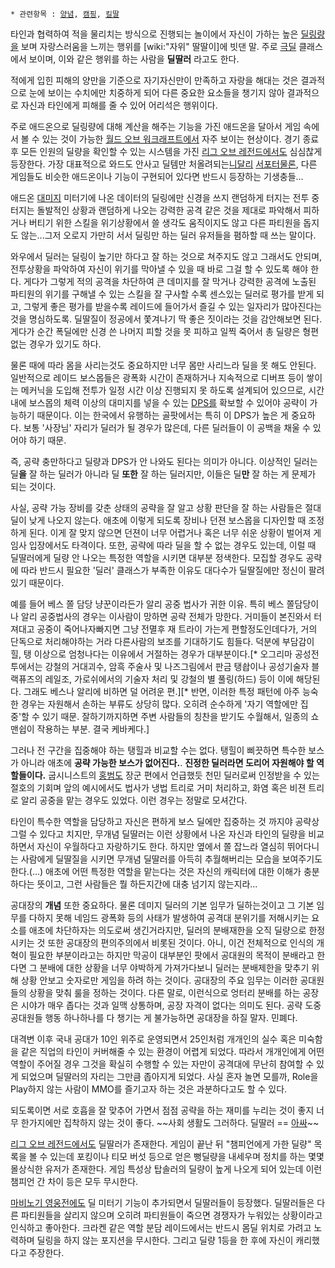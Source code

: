  * 관련항목 : [[양념]], [[캠핑]], [[킬딸]]

타인과 협력하여 적을 물리치는 방식으로 진행되는 놀이에서 자신이 가하는 높은 [[딜링]]량을 보며 자랑스러움을 느끼는 행위를 [wiki:"자위" 딸딸이]에 빗댄 말. 주로 [[극딜]] 클래스에서 보이며, 이와 같은 행위를 하는 사람을 '''딜딸러''' 라고도 한다.

적에게 입힌 피해의 양만을 기준으로 자기자신만이 만족하고 자랑을 해대는 것은 결과적으로 눈에 보이는 수치에만 치중하게 되어 다른 중요한 요소들을 챙기지 않아 결과적으로 자신과 타인에게 피해를 줄 수 있어 어리석은 행위이다.

주로 애드온으로 딜링량에 대해 계산을 해주는 기능을 가진 애드온을 달아서 게임 속에서 볼 수 있는 것이 가능한 [[월드 오브 워크래프트]]에서 자주 보이는 현상이다. 경기 종료 후 모든 인원의 딜량을 확인할 수 있는 시스템을 가진 [[리그 오브 레전드]]에서도 심심찮게 등장한다. 가장 대표적으로 와드도 안사고 딜템만 처올려되는[[니달리]] [[서포터]]물론, 다른 게임들도 비슷한 애드온이나 기능이 구현되어 있다면 반드시 등장하는 기생충들... 

애드온 [[대미지]] 미터기에 나온 데이터의 딜링에만 신경을 쓰지 랜덤하게 터지는 전투 중 터지는 돌발적인 상황과 랜덤하게 나오는 강력한 공격 같은 것을 제대로 파악해서 피하거나 버티기 위한 스킬을 위기상황에서 쓸 생각도 움직이지도 않고 다른 파티원을 돕지도 않는...그저 오로지 가만히 서서 딜링만 하는 딜러 유저들을 폄하할 때 쓰는 말이다.

와우에서 딜러는 딜링이 높기만 하다고 잘 하는 것으로 쳐주지도 않고 그래서도 안되며, 전투상황을 파악하여 자신이 위기를 막아낼 수 있을 때 바로 그걸 할 수 있도록 해야 한다. 게다가 그렇게 적의 공격을 차단하여 큰 데미지를 잘 막거나 강력한 공격에 노출된 파티원의 위기를 구해낼 수 있는 스킬을 잘 구사할 수록 센스있는 딜러로 평가를 받게 되고, 그렇게 좋은 평가를 받을수록 레이드에 들어가서 즐길 수 있는 일자리가 많아진다는 것을 명심하도록. 딜딸질이 정공에서 쫓겨나기 딱 좋은 짓이라는 것을 감안해보면 된다. 게다가 순간 폭딜에만 신경 쓴 나머지 피할 것을 못 피하고 일찍 죽어서 총 딜량은 형편 없는 경우가 있기도 하다. 

물론 때에 따라 몸을 사리는것도 중요하지만 너무 몸만 사리느라 딜을 못 해도 안된다. 일반적으로 레이드 보스몹들은 광폭화 시간이 존재하거나 지속적으로 디버프 등이 쌓이는 메커닉을 도입해 전투가 일정 시간 이상 진행되지 못 하도록 설계되어 있으므로, 시간 내에 보스몹의 체력 이상의 대미지를 넣을 수 있는 [[DPS]]를 확보할 수 있어야 공략이 가능하기 때문이다. 이는 한국에서 유행하는 골팟에서는 특히 이 DPS가 높은 게 중요하다. 보통  '사장님' 자리가 딜러가 될 경우가 많은데, 다른 딜러들이 이 공백을 채울 수 있어야 하기 때문.

즉, 공략 충만하다고 딜량과 DPS가 안 나와도 된다는 의미가 아니다. 이상적인 딜러는 딜'''을''' 잘 하는 딜러가 아니라 딜 '''또한''' 잘 하는 딜러지만, 이들은 딜'''만''' 잘 하는 게 문제가 되는 것이다. 

사실, 공략 가능 장비를 갖춘 상태의 공략을 잘 알고 상황 판단을 잘 하는 사람들은 절대 딜이 낮게 나오지 않는다. 애초에 이렇게 되도록 장비나 던젼 보스몹을 디자인할 때 조정하게 된다. 이게 잘 맞지 않으면 던젼이 너무 어렵거나 혹은 너무 쉬운 상황이 벌어져 게임사 입장에서도 타격이다. 또한, 공략에 따라 딜을 할 수 없는 경우도 있는데, 이럴 때 딜딸러에게 딜량 안 나오는 특정한 역할을 시키면 대부분 정색한다. 모집할 경우도 공략에 따라 반드시 필요한 '딜러' 클래스가 부족한 이유도 대다수가 딜딸질에만 정신이 팔려있기 때문이다.

예를 들어 베스 쫄 담당 냥꾼이라든가 알리 공중 법사가 귀한 이유. 특히 베스 쫄담당이나 알리 공중법사의 경우는 이사람이 망하면 공략 전체가 망한다. 거미들이 본진와서 터져대고 공중이 죽어나자빠지면 그냥 전멸후 재 트라이 가는게 편할정도인데다가, 거의 단독으로 처리해야하는 거라 다른사람의 보조를 기대하기도 힘들다. 덕분에 부담감이 힐, 탱 이상으로 엄청나다는 이유에서 거절하는 경우가 대부분이다.[* 오그리마 공성전투에서는 강철의 거대괴수, 암흑 주술사 및 나즈그림에서 판금 탱솹이나 공성기술자 블랙퓨즈의 레일조, 가로쉬에서의 기술자 처리 및 강철의 별 풀링(하드) 등이 이에 해당된다. 그래도 베스나 알리에 비하면 덜 어려운 편.][* 반면, 이러한 특정 패턴에 아주 능숙한 경우는 자원해서 손하는 부류도 상당히 많다. 오히려 순수하게 '자기 역할에만 집중'할 수 있기 때문. 잘하기까지하면 주변 사람들의 칭찬을 받기도 수월해서, 일종의 쇼맨쉽이 작용하는 부분. 결국 케바케다.]

그러나 전 구간을 집중해야 하는 탱힐과 비교할 수는 없다. 탱힐이 삐끗하면 특수한 보스가 아니라 애초에 '''공략 가능한 보스가 없어진다.'''. '''진정한 딜러라면 도리어 자원해야 할 역할들이다.''' 굽시니스트의 [[홍범도]] 장군 편에서 언급했듯 천민 딜러로써 인정받을 수 있는 절호의 기회며 앞의 예시에서도 법사가 냉법 트리로 거미 처리하고, 화염 혹은 비젼 트리로 알리 공중을 맡는 경우도 있었다. 이런 경우는 정말로 모셔간다. 

타인이 특수한 역할을 담당하고 자신은 편하게 보스 딜에만 집중하는 것 까지야 공략상 그럴 수 있다고 치지만, 무개념 딜딸러는 이런 상황에서 나온 자신과 타인의 딜량을 비교하면서 자신이 우월하다고 자랑하기도 한다. 하지만 옆에서 쫄 잡느라 열심히 뛰어다니는 사람에게 딜딸질을 시키면 무개념 딜딸러를 아득히 추월해버리는 모습을 보여주기도 한다.(...) 애초에 어떤 특정한 역할을 맡는다는 것은 자신의 캐릭터에 대한 이해가 충분하다는 뜻이고, 그런 사람들은 뭘 하든지간에 대충 넘기지 않는지라... 

공대장의 '''개념''' 또한 중요하다. 물론 데미지 딜러의 기본 임무가 딜하는것이고 그 기본 임무를 다하지 못해 네임드 광폭화 등의 사태가 발생하여 공격대 분위기를 저해시키는 요소를 애초에 차단하자는 의도로써 생긴거라지만, 딜러의 분배재한을 오직 딜량으로 한정시키는 것 또한 공대장의 편의주의에서 비롯된 것이다. 아니, 이건 전체적으로 인식의 개혁이 필요한 부분이라고는 하지만 막공이 대부분인 팟에서 공대원의 목적이 분배라고 한다면 그 분배에 대한 상황을 너무 야박하게 가져가다보니 딜러는 분배제한을 맞추기 위해 상황 안보고 숫자로만 게임을 하려 하는 것이다. 공대장의 주요 임무는 이러한 공대원들의 상황을 맞춰 룰을 정하는 것이다. 다른 말로, 이런식으로 엉터리 분배를 하는 공장은 시야가 매우 좁다는 것과 일맥 상통하며, 공장 자격이 없다는 의미도 된다. 공략 도중 공대원들 행동 하나하나를 다 챙기는 게 불가능하면 공대장을 하질 말자. 민폐다.

대격변 이후 국내 공대가 10인 위주로 운영되면서 25인처럼 개개인의 실수 혹은 미숙함을 같은 직업의 타인이 커버해줄 수 있는 환경이 어렵게 되었다. 따라서 개개인에게 어떤 역할이 주어질 경우 그것을 확실히 수행할 수 있는 자만이 공격대에 무난히 참여할 수 있게 되었으며 딜딸러의 자리는 그만큼 좁아지게 되었다. 사실 혼자 놀면 모를까, Role을 Play하지 않는 사람이 MMO를 즐기고자 하는 것은 과분하다고도 할 수 있다.

되도록이면 서로 호흡을 잘 맞추어 가면서 점점 공략을 하는 재미를 누리는 것이 좋지 너무 한가지에만 집착하지 않는 것이 좋다. ~~사회 생활도 그러하다. 딜딸러 == [[아싸]]~~

[[리그 오브 레전드]]에서도 딜딸러가 존재한다. 게임이 끝난 뒤 "챔피언에게 가한 딜량" 목록을 볼 수 있는데 포킹이나 티모 버섯 등으로 얻은 뻥딜량을 내세우며 정치를 하는 몇몇 몰상식한 유저가 존재한다. 게임 특성상 탑솔러의 딜량이 높게 나오게 되어 있는데 이런 챔피언 간 차이 등은 모두 무시한다.

[[마비노기 영웅전]]에도 딜 미터기 기능이 추가되면서 딜딸러들이 등장했다. 딜딸러들은 다른 파티원들을 살리지 않으며 오히려 파티원들이 죽으면 경쟁자가 누워있는 상황이라고 인식하고 좋아한다. 크라켄 같은 역할 분담 레이드에서는 반드시 몸딜 위치로 가려고 노력하며 딜링을 하지 않는 포지션을 무시한다. 그리고 딜량 1등을 한 후에 자신이 캐리했다고 주장한다.
